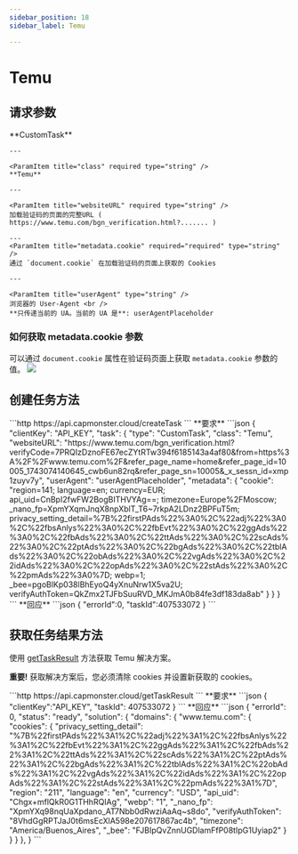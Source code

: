 ```yaml
---
sidebar_position: 18
sidebar_label: Temu

---
```



# Temu

<PriceBlockWrap>
  <PriceBlock title="Temu captcha" captchaId="temu"/>
</PriceBlockWrap>

## 请求参数

<TabItem value="proxyless" label="CustomTask (without proxy)" default className="bordered-panel">
    <ParamItem title="type" required type="string" />
    **CustomTask**

    ---

    <ParamItem title="class" required type="string" />
    **Temu**

    ---

    <ParamItem title="websiteURL" required type="string" />
    加载验证码的页面的完整URL ( https://www.temu.com/bgn_verification.html?....... )

    ---
    <ParamItem title="metadata.cookie" required="required" type="string" />
    通过 `document.cookie` 在加载验证码的页面上获取的 Cookies

    ---

    <ParamItem title="userAgent" type="string" />
    浏览器的 User-Agent <br /> 
	**只传递当前的 UA。当前的 UA 是**: userAgentPlaceholder
</TabItem>

### 如何获取 metadata.cookie 参数
可以通过 `document.cookie` 属性在验证码页面上获取 `metadata.cookie` 参数的值。
![](./images/temu/temu-cookie.png) 


## 创建任务方法

<TabItem value="proxyless" label="CustomTask (without proxy)" default className="method-panel">
	<MethodItem>
		```http
		https://api.capmonster.cloud/createTask
		```
	</MethodItem>
	<MethodDescription>
		**要求**
		```json
		{
			"clientKey": "API_KEY",
			"task": {
				"type": "CustomTask",
				"class": "Temu",
				"websiteURL": "https://www.temu.com/bgn_verification.html?verifyCode=7PRQIzDznoFE67ecZYtRTw394f6185143a4af80&from=https%3A%2F%2Fwww.temu.com%2F&refer_page_name=home&refer_page_id=10005_1743074140645_cwb6un82rq&refer_page_sn=10005&_x_sessn_id=xmp1zuyv7y",
				"userAgent": "userAgentPlaceholder",
				"metadata": {
					"cookie": "region=141; language=en; currency=EUR; api_uid=CnBpI2fwFW2BogBITHVYAg==; timezone=Europe%2FMoscow; _nano_fp=XpmYXqmJnqX8npXblT_T6~7rkpA2LDnz2BPFuT5m; privacy_setting_detail=%7B%22firstPAds%22%3A0%2C%22adj%22%3A0%2C%22fbsAnlys%22%3A0%2C%22fbEvt%22%3A0%2C%22ggAds%22%3A0%2C%22fbAds%22%3A0%2C%22ttAds%22%3A0%2C%22scAds%22%3A0%2C%22ptAds%22%3A0%2C%22bgAds%22%3A0%2C%22tblAds%22%3A0%2C%22obAds%22%3A0%2C%22vgAds%22%3A0%2C%22idAds%22%3A0%2C%22opAds%22%3A0%2C%22stAds%22%3A0%2C%22pmAds%22%3A0%7D; webp=1; _bee=pgoBlKp038lBhEyoQ4yXnuNrw1X5va2U; verifyAuthToken=QkZmx2TJFbSuuRVD_MKJmA0b84fe3df183da8ab"
				}
			}
		}
		```
		**回应**
		```json
		{
		  "errorId":0,
		  "taskId":407533072
		}
		```
	</MethodDescription>
</TabItem>


## 获取任务结果方法
使用 [getTaskResult](../api/methods/get-task-result.md) 方法获取 Temu 解决方案。 
 
**重要!** 获取解决方案后，您必须清除 cookies 并设置新获取的 cookies。 

<TabItem value="proxyless" label="CustomTask (without proxy)" default className="method-panel-full">
	<MethodItem>
		```http
		https://api.capmonster.cloud/getTaskResult
		```
	</MethodItem>
	<MethodDescription>
		**要求**
		```json
		{
		  "clientKey":"API_KEY",
		  "taskId": 407533072
		}
		```
		**回应**
		```json
		{
			"errorId": 0,
			"status": "ready",
			"solution": {
				"domains": {
					"www.temu.com": {
						"cookies": {
							"privacy_setting_detail": "%7B%22firstPAds%22%3A1%2C%22adj%22%3A1%2C%22fbsAnlys%22%3A1%2C%22fbEvt%22%3A1%2C%22ggAds%22%3A1%2C%22fbAds%22%3A1%2C%22ttAds%22%3A1%2C%22scAds%22%3A1%2C%22ptAds%22%3A1%2C%22bgAds%22%3A1%2C%22tblAds%22%3A1%2C%22obAds%22%3A1%2C%22vgAds%22%3A1%2C%22idAds%22%3A1%2C%22opAds%22%3A1%2C%22stAds%22%3A1%2C%22pmAds%22%3A1%7D",
							"region": "211",
							"language": "en",
							"currency": "USD",
							"api_uid": "Chgx+mflQkR0G1THhRQIAg",
							"webp": "1",
							"_nano_fp": "XpmYXq98nqUaXpdano_AT7Nbb0dRwziAaAq~s8do",
							"verifyAuthToken": "8VhdGgRPTJaJ0t6msEcXlA598e207617867ac4b",
							"timezone": "America/Buenos_Aires",
							"_bee": "FJBIpQvZnnUGDlamFfP08tIpG1Uyiap2"
						}
					}
				}
			},
		}
		```
	</MethodDescription>
</TabItem>